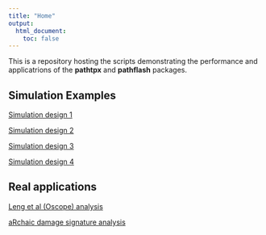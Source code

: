 ```yaml
---
title: "Home"
output:
  html_document:
    toc: false
---
```


This is a repository hosting the scripts demonstrating the performance and applicatrions of the **pathtpx** and **pathflash** packages. 

## Simulation Examples 

[Simulation design 1](sim_pathtpx_1.html)

[Simulation design 2](sim_pathtpx_2.html)

[Simulation design 3](sim_pathtpx_3.html)

[Simulation design 4](sim_pathtpx_4.html)

## Real applications 

[Leng et al (Oscope) analysis](leng_pathtpx.html)

[aRchaic damage signature analysis](aRchaic_pathtpx.html)
